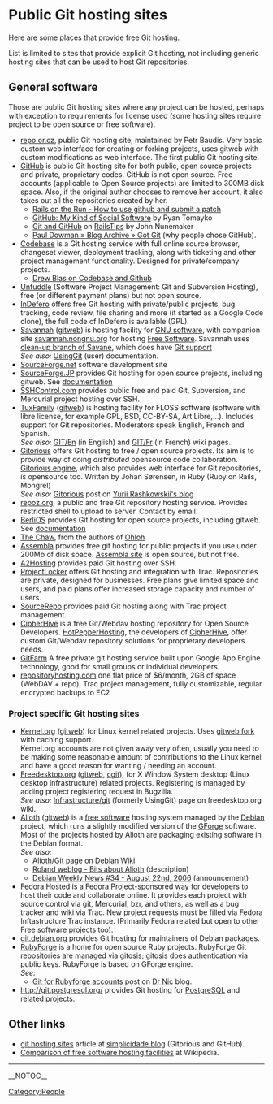= Public Git hosting sites =
Here are some places that provide free Git hosting.

List is limited to sites that provide explicit Git hosting, not including generic hosting sites that can be used to host Git repositories.

== General software ==
Those are public Git hosting sites where any project can be hosted, perhaps with exception to requirements for license used (some hosting sites require project to be open source or free software).

* [http://repo.or.cz/ repo.or.cz], public Git hosting site, maintained by Petr Baudis. Very basic custom web interface for creating or forking projects, uses gitweb with custom modifications as web interface. The first public Git hosting site.
* [http://github.com/ GitHub] is public Git hosting site for both public, open source projects and private, proprietary codes. GitHub is not open source. Free accounts (applicable to Open Source  projects) are limited to 300MB disk space. Also, if the original author chooses to remove her account, it also takes out all the repositories created by her.
** [http://railsontherun.com/2008/3/3/how-to-use-github-and-submit-a-patch Rails on the Run - How to use github and submit a patch]
** [http://tomayko.com/writings/github-is-myspace-for-hackers GitHub: My Kind of Social Software] by Ryan Tomayko
** [http://railstips.org/2008/2/16/git-and-github Git and GitHub] on [http://railstips.org RailsTips] by John Nunemaker
** [http://pauldowman.com/2008/07/26/got-git/ Paul Dowman » Blog Archive » Got Git] (why people chose GitHub).
* [http://codebasehq.com Codebase] is a Git hosting service with full online source browser, changeset viewer, deployment tracking, along with ticketing and other project management functionality. Designed for private/company projects.
** [http://drewblas.com/2009/03/07/my-new-love-codebase-hq/ Drew Blas on Codebase and Github]
* [http://unfuddle.com/ Unfuddle] (Software Project Management: Git and Subversion Hosting), free (or different payment plans) but not open source.
* [http://www.indefero.net InDefero] offers free Git hosting with private/public projects, bug tracking, code review, file sharing and more (it started as a Google Code clone), the full code of InDefero is available (GPL).
* [http://savannah.gnu.org Savannah] ([http://git.sv.gnu.org/gitweb/ gitweb]) is hosting facility for [http://www.gnu.org/gnu/thegnuproject.html GNU software], with companion site [http://savannah.nongnu.org savannah.nongnu.org] for hosting [http://www.gnu.org/philosophy/free-sw.html Free Software]. Savannah uses [https://savannah.nongnu.org/p/savane-cleanup clean-up branch of Savane], which does have [https://savannah.gnu.org/maintenance/Git Git support]<BR> ''See also:'' [http://savannah.gnu.org/maintenance/UsingGit UsingGit] (user) documentation.
* [http://www.sourceforge.net SourceForge.net] software development site
* [http://sourceforge.jp/ SourceForge.JP] provides Git hosting for open source projects, including gitweb. See [http://sourceforge.jp/forum/forum.php?forum_id=16362 documentation]
* [http://sshcontrol.com/ SSHControl.com] provides public free and paid Git, Subversion, and Mercurial project hosting over SSH.
* [http://tuxfamily.org TuxFamily] ([http://git.tuxfamily.org/ gitweb]) is hosting facility for FLOSS software (software with libre license, for example GPL, BSD, CC-BY-SA, Art Libre,...). Includes support for Git repositories. Moderators speak English, French and Spanish.<BR> ''See also:'' [http://faq.tuxfamily.org/GIT/En GIT/En] (in English) and [http://faq.tuxfamily.org/GIT/Fr GIT/Fr] (in French) wiki pages.
* [http://gitorious.org/ Gitorious] offers Git hosting to free / open source projects. Its aim is to provide way of doing ''distributed'' opensource code collaboration. [http://gitorious.org/projects/gitorious Gitorious engine], which also provides web interface for Git repositories, is opensource too. Written by Johan S&oslash;rensen, in Ruby (Ruby on Rails, Mongrel)<BR> ''See also:'' [http://rashkovskii.com/articles/2008/1/9/gitorious Gitorious] post on [http://rashkovskii.com/ Yurii Rashkowskii's blog]
* [http://repoz.org/ repoz.org], a public and free Git repository hosting service. Provides restricted shell to upload to server. Contact by email.
* [http://www.berlios.de BerliOS] provides Git hosting for open source projects, including gitweb. See [http://developer.berlios.de/docman/display_doc.php?docid=1812&group_id=2 documentation]
* [http://thechaw.com/ The Chaw], from the authors of [https://www.ohloh.net Ohloh]
* [http://www.assembla.com Assembla] provides free git hosting for public projects if you use under 200Mb of disk space. [http://trac-git.assembla.com/breakout/browser Assembla site] is open source, but not free.
* [http://www.a2hosting.com/ A2Hosting] provides paid Git hosting over SSH.
* [http://www.projectlocker.com ProjectLocker] offers Git hosting and integration with Trac. Repositories are private, designed for businesses. Free plans give limited space and users, and paid plans offer increased storage capacity and number of users.
* [http://sourcerepo.com SourceRepo] provides paid Git hosting along with Trac project management.
* [http://www.cipherhive.com/ CipherHive] is a free Git/Webdav hosting repository for Open Source Developers. [http://hotpepperhosting.com HotPepperHosting], the developers of [http://www.cipherhive.com/ CipherHive], offer custom Git/Webdav repository solutions for proprietary developers needs.
* [http://gitfarm.appspot.com GitFarm] A free private git hosting service built upon Google App Engine technology, good for small groups or individual developers.
* [http://repositoryhosting.com repositoryhosting.com] one flat price of $6/month, 2GB of space (WebDAV + repo), Trac project management, fully customizable, regular encrypted backups to EC2

=== Project specific Git hosting sites ===
* [http://www.kernel.org Kernel.org] ([http://git.kernel.org/ gitweb]) for Linux kernel related projects. Uses [http://git.kernel.org/?p=git/warthog9/gitweb.git gitweb fork] with caching support.<BR> Kernel.org accounts are not given away very often, usually you need to be making some reasonable amount of contributions to the Linux kernel and have a good reason for wanting / needing an account.
* [http://www.freedesktop.org/wiki/ Freedesktop.org] ([http://gitweb.freedesktop.org gitweb], [http://cgit.freedesktop.org/ cgit]), for X Window System desktop (Linux desktop infrastructure) related projects. Registering is managed by adding project registering request in Bugzilla.<BR> ''See also:'' [http://www.freedesktop.org/wiki/Infrastructure/git Infrastructure/git] (formerly UsingGit) page on freedesktop.org wiki.
* [http://alioth.debian.org/ Alioth] ([http://git.debian.org/ gitweb]) is a [http://www.debian.org/social_contract#guidelines free software] hosting system managed by the [http://www.debian.org/ Debian] project, which runs a slightly modified version of the [http://gforge.org/ GForge] software. Most of the projects hosted by Alioth are packaging existing software in the Debian format.<BR> ''See also:''
** [http://wiki.debian.org/Alioth/Git Alioth/Git] page on [http://wiki.debian.org/ Debian Wiki]
** [http://roland.entierement.nu/blog/2006/08/17/bits-about-alioth.html Roland weblog - Bits about Alioth] (description)
** [http://www.debian.org/News/weekly/2006/34/ Debian Weekly News #34 - August 22nd, 2006] (announcement)
* [http://hosted.fedoraproject.org Fedora Hosted] is a [http://fedoraproject.org/ Fedora Project]-sponsored way for developers to host their code and collaborate online. It provides each project with source control via git, Mercurial, bzr, and others, as well as a bug tracker and wiki via Trac. New project requests must be filled via Fedora Inftastructure Trac instance. (Primarily Fedora related but open to other Free software projects too).
* [http://git.debian.org/ git.debian.org] provides Git hosting for maintainers of Debian packages.
* [http://rubyforge.org/ RubyForge] is a home for open source Ruby projects. RubyForge Git repositories are managed via gitosis; gitosis does authentication via public keys. RubyForge is based on GForge engine.<BR> ''See:''
** [http://drnicwilliams.com/2008/04/08/git-for-rubyforge-accounts/ Git for Rubyforge accounts] post on [http://drnicwilliams.com/ Dr Nic] blog.
* http://git.postgresql.org/ provides Git hosting for [http://www.postgresql.org/ PostgreSQL] and related projects.

== Other links ==
* [http://www.simplicidade.org/notes/archives/2008/03/git_hosting_sit.html git hosting sites] article at [http://www.simplicidade.org/notes/ simplicidade blog] (Gitorious and GitHub).
* [[WikiPedia:Comparison_of_free_software_hosting_facilities|Comparison of free software hosting facilities]] at Wikipedia.
----
[[Category:People]]

__NOTOC__